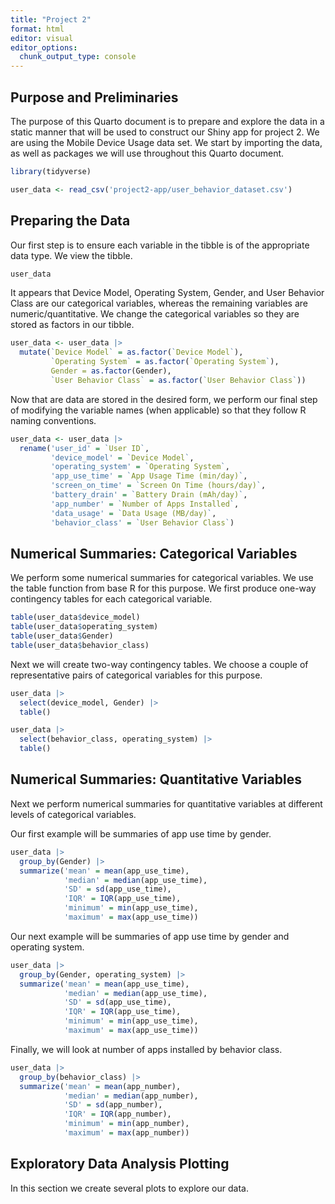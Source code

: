 ```yaml
---
title: "Project 2"
format: html
editor: visual
editor_options: 
  chunk_output_type: console
---
```


## Purpose and Preliminaries

The purpose of this Quarto document is to prepare and explore the data in a static manner that will be used to construct our Shiny app for project 2. We are using the Mobile Device Usage data set. We start by importing the data, as well as packages we will use throughout this Quarto document.

```r
library(tidyverse)

user_data <- read_csv('project2-app/user_behavior_dataset.csv')
```


## Preparing the Data

Our first step is to ensure each variable in the tibble is of the appropriate data type. We view the tibble.

```r
user_data
```

It appears that Device Model, Operating System, Gender, and User Behavior Class are our categorical variables, whereas the remaining variables are numeric/quantitative. We change the categorical variables so they are stored as factors in our tibble.  

```r
user_data <- user_data |>
  mutate(`Device Model` = as.factor(`Device Model`),
         `Operating System` = as.factor(`Operating System`),
         Gender = as.factor(Gender),
         `User Behavior Class` = as.factor(`User Behavior Class`))
```

Now that are data are stored in the desired form, we perform our final step of modifying the variable names (when applicable) so that they follow R naming conventions.

```r
user_data <- user_data |>
  rename('user_id' = `User ID`,
         'device_model' = `Device Model`,
         'operating_system' = `Operating System`,
         'app_use_time' = `App Usage Time (min/day)`,
         'screen_on_time' = `Screen On Time (hours/day)`,
         'battery_drain' = `Battery Drain (mAh/day)`,
         'app_number' = `Number of Apps Installed`,
         'data_usage' = `Data Usage (MB/day)`,
         'behavior_class' = `User Behavior Class`)
```


## Numerical Summaries: Categorical Variables

We perform some numerical summaries for categorical variables. We use the table function from base R for this purpose. We first produce one-way contingency tables for each categorical variable. 

```r
table(user_data$device_model)
table(user_data$operating_system)
table(user_data$Gender)
table(user_data$behavior_class)
```

Next we will create two-way contingency tables. We choose a couple of representative pairs of categorical variables for this purpose.

```r
user_data |>
  select(device_model, Gender) |>
  table()

user_data |>
  select(behavior_class, operating_system) |>
  table()

```

## Numerical Summaries: Quantitative Variables

Next we perform numerical summaries for quantitative variables at different levels of categorical variables.

Our first example will be summaries of app use time by gender.

```r
user_data |>
  group_by(Gender) |>
  summarize('mean' = mean(app_use_time), 
            'median' = median(app_use_time),
            'SD' = sd(app_use_time),
            'IQR' = IQR(app_use_time),
            'minimum' = min(app_use_time),
            'maximum' = max(app_use_time))
```

Our next example will be summaries of app use time by gender and operating system.

```r
user_data |>
  group_by(Gender, operating_system) |>
  summarize('mean' = mean(app_use_time), 
            'median' = median(app_use_time),
            'SD' = sd(app_use_time),
            'IQR' = IQR(app_use_time),
            'minimum' = min(app_use_time),
            'maximum' = max(app_use_time))
```

Finally, we will look at number of apps installed by behavior class.

```r
user_data |>
  group_by(behavior_class) |>
  summarize('mean' = mean(app_number), 
            'median' = median(app_number),
            'SD' = sd(app_number),
            'IQR' = IQR(app_number),
            'minimum' = min(app_number),
            'maximum' = max(app_number))
```

## Exploratory Data Analysis Plotting

In this section we create several plots to explore our data. 
